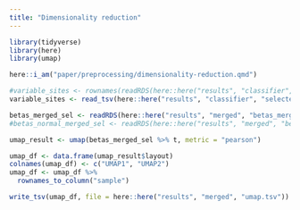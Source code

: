 ```yaml
---
title: "Dimensionality reduction"
---
```


```r
library(tidyverse)
library(here)
library(umap)

here::i_am("paper/preprocessing/dimensionality-reduction.qmd")
```


```r
#variable_sites <- rownames(readRDS(here::here("results", "classifier", "train", "beta.rds")))
variable_sites <- read_tsv(here::here("results", "classifier", "selected_probes.tsv"))$probe
```

```r
betas_merged_sel <- readRDS(here::here("results", "merged", "betas_merged.rds"))[variable_sites,]
#betas_normal_merged_sel <- readRDS(here::here("results", "merged", "betas_normal_merged.rds"))[variable_sites,]
```

```r
umap_result <- umap(betas_merged_sel %>% t, metric = "pearson")
```

```r
umap_df <- data.frame(umap_result$layout)
colnames(umap_df) <- c("UMAP1", "UMAP2")
umap_df <- umap_df %>%
  rownames_to_column("sample")

write_tsv(umap_df, file = here::here("results", "merged", "umap.tsv"))
```